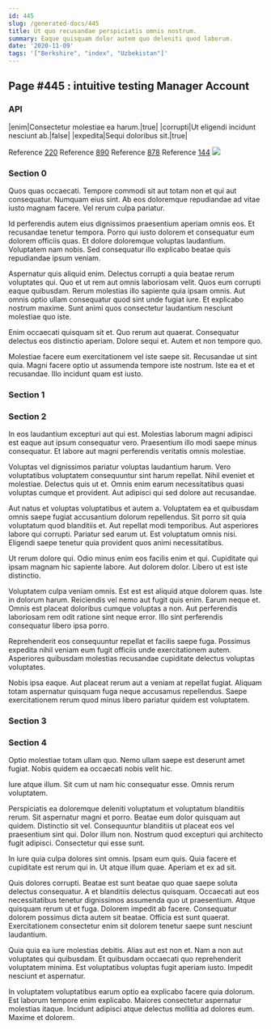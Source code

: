 ```yaml
---
id: 445
slug: /generated-docs/445
title: Ut quo recusandae perspiciatis omnis nostrum.
summary: Eaque quisquam dolor autem quo deleniti quod laborum.
date: '2020-11-09'
tags: '["Berkshire", "index", "Uzbekistan"]'
---
```

## Page #445 : intuitive testing Manager Account

### API

|enim|Consectetur molestiae ea harum.|true|
|corrupti|Ut eligendi incidunt nesciunt ab.|false|
|expedita|Sequi doloribus sit.|true|

Reference [220](/generated-docs/220)
Reference [890](/generated-docs/890)
Reference [878](/generated-docs/878)
Reference [144](/generated-docs/144)
![](/assets/cats-0.jpg)

### Section 0
Quos quas occaecati. Tempore commodi sit aut totam non et qui aut consequatur. Numquam eius sint. Ab eos doloremque repudiandae ad vitae iusto magnam facere. Vel rerum culpa pariatur.
 Id perferendis autem eius dignissimos praesentium aperiam omnis eos. Et recusandae tenetur tempora. Porro qui iusto dolorem et consequatur eum dolorem officiis quas. Et dolore doloremque voluptas laudantium. Voluptatem nam nobis. Sed consequatur illo explicabo beatae quis repudiandae ipsum veniam.
 Aspernatur quis aliquid enim. Delectus corrupti a quia beatae rerum voluptates qui. Quo et ut rem aut omnis laboriosam velit.
Quos eum corrupti eaque quibusdam. Rerum molestias illo sapiente quia ipsam omnis. Aut omnis optio ullam consequatur quod sint unde fugiat iure. Et explicabo nostrum maxime. Sunt animi quos consectetur laudantium nesciunt molestiae quo iste.
 Enim occaecati quisquam sit et. Quo rerum aut quaerat. Consequatur delectus eos distinctio aperiam. Dolore sequi et. Autem et non tempore quo.
 Molestiae facere eum exercitationem vel iste saepe sit. Recusandae ut sint quia. Magni facere optio ut assumenda tempore iste nostrum. Iste ea et et recusandae. Illo incidunt quam est iusto.
### Section 1

### Section 2
In eos laudantium excepturi aut qui est. Molestias laborum magni adipisci est eaque aut ipsum consequatur vero. Praesentium illo modi saepe minus consequatur. Et labore aut magni perferendis veritatis omnis molestiae.
 Voluptas vel dignissimos pariatur voluptas laudantium harum. Vero voluptatibus voluptatem consequuntur sint harum repellat. Nihil eveniet et molestiae. Delectus quis ut et. Omnis enim earum necessitatibus quasi voluptas cumque et provident. Aut adipisci qui sed dolore aut recusandae.
 Aut natus et voluptas voluptatibus et autem a. Voluptatem ea et quibusdam omnis saepe fugiat accusantium dolorum repellendus. Sit porro sit quia voluptatum quod blanditiis et.
Aut repellat modi temporibus. Aut asperiores labore qui corrupti. Pariatur sed earum ut. Est voluptatum omnis nisi. Eligendi saepe tenetur quia provident quos animi necessitatibus.
 Ut rerum dolore qui. Odio minus enim eos facilis enim et qui. Cupiditate qui ipsam magnam hic sapiente labore. Aut dolorem dolor. Libero ut est iste distinctio.
 Voluptatem culpa veniam omnis. Est est est aliquid atque dolorem quas. Iste in dolorum harum.
Reiciendis vel nemo aut fugit quis enim. Earum neque et. Omnis est placeat doloribus cumque voluptas a non. Aut perferendis laboriosam rem odit ratione sint neque error. Illo sint perferendis consequatur libero ipsa porro.
 Reprehenderit eos consequuntur repellat et facilis saepe fuga. Possimus expedita nihil veniam eum fugit officiis unde exercitationem autem. Asperiores quibusdam molestias recusandae cupiditate delectus voluptas voluptates.
 Nobis ipsa eaque. Aut placeat rerum aut a veniam at repellat fugiat. Aliquam totam aspernatur quisquam fuga neque accusamus repellendus. Saepe exercitationem rerum quod minus libero pariatur quidem est voluptatem.
### Section 3

### Section 4
Optio molestiae totam ullam quo. Nemo ullam saepe est deserunt amet fugiat. Nobis quidem ea occaecati nobis velit hic.
 Iure atque illum. Sit cum ut nam hic consequatur esse. Omnis rerum voluptatem.
 Perspiciatis ea doloremque deleniti voluptatum et voluptatum blanditiis rerum. Sit aspernatur magni et porro. Beatae eum dolor quisquam aut quidem.
Distinctio sit vel. Consequuntur blanditiis ut placeat eos vel praesentium sint qui. Dolor illum non. Nostrum quod excepturi qui architecto fugit adipisci. Consectetur qui esse sunt.
 In iure quia culpa dolores sint omnis. Ipsam eum quis. Quia facere et cupiditate est rerum qui in. Ut atque illum quae. Aperiam et ex ad sit.
 Quis dolores corrupti. Beatae est sunt beatae quo quae saepe soluta delectus consequatur. A et blanditiis delectus quisquam. Occaecati aut eos necessitatibus tenetur dignissimos assumenda quo ut praesentium. Atque quisquam rerum ut et fuga.
Dolorem impedit ab facere. Consequatur dolorem possimus dicta autem sit beatae. Officia est sunt quaerat. Exercitationem consectetur enim sit dolorem tenetur saepe sunt nesciunt laudantium.
 Quia quia ea iure molestias debitis. Alias aut est non et. Nam a non aut voluptates qui quibusdam. Et quibusdam occaecati quo reprehenderit voluptatem minima. Est voluptatibus voluptas fugit aperiam iusto. Impedit nesciunt et aspernatur.
 In voluptatem voluptatibus earum optio ea explicabo facere quia dolorum. Est laborum tempore enim explicabo. Maiores consectetur aspernatur molestias itaque. Incidunt adipisci atque delectus mollitia ad dolores eum. Maxime et dolorem.
